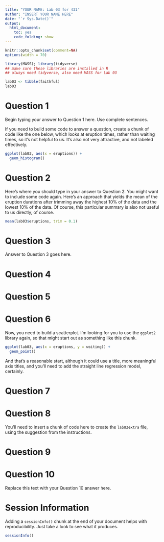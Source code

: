---
title: "YOUR NAME: Lab 03 for 431"
author: "INSERT YOUR NAME HERE"
date: "`r Sys.Date()`"
output:
  html_document:
    toc: yes
    code_folding: show
---

```{r setup, message=FALSE}
knitr::opts_chunk$set(comment=NA)
options(width = 70)
```

```{r packages, message = FALSE}
library(MASS); library(tidyverse)
## make sure these libraries are installed in R
## always need tidyverse, also need MASS for Lab 03
```

```{r create_lab03_tibble}
lab03 <- tibble(faithful)
lab03
```

# Question 1

Begin typing your answer to Question 1 here. Use complete sentences.

If you need to build some code to answer a question, create a chunk of code like the one below, which looks at eruption times, rather than waiting times, so it's not helpful to us. It's also not very attractive, and not labeled effectively.

```{r q01_histogram}
ggplot(lab03, aes(x = eruptions)) +
  geom_histogram()
```

# Question 2

Here's where you should type in your answer to Question 2. You might want to include some code again. Here's an approach that yields the mean of the eruption durations after trimming away the highest 10% of the data and the lowest 10% of the data. Of course, this particular summary is also not useful to us directly, of course.

```{r q02_trimmed_mean_durations}
mean(lab03$eruptions, trim = 0.1)
```

# Question 3

Answer to Question 3 goes here.

# Question 4

# Question 5

# Question 6

Now, you need to build a scatterplot. I'm looking for you to use the `ggplot2` library again, so that might start out as something like this chunk.

```{r q06_scatterplot_draft}
ggplot(lab03, aes(x = eruptions, y = waiting)) +
  geom_point()
```

And that's a reasonable start, although it could use a title, more meaningful axis titles, and you'll need to add the straight line regression model, certainly. 

# Question 7

# Question 8

You'll need to insert a chunk of code here to create the `lab03extra` file, using the suggestion from the instructions.

# Question 9

# Question 10

Replace this text with your Question 10 answer here.

# Session Information

Adding a `sessionInfo()` chunk at the end of your document helps with reproducibility.  Just take a look to see what it produces.

```{r}
sessionInfo()
```
